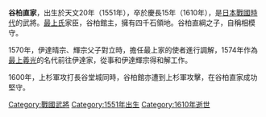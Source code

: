 {{Unreferenced|time=2020-06-14T09:25:49+00:00}}
{{japanese|japanese=谷柏 直家|kana=やがしわなおいえ|romaji=Yagashiwa Naoie}}
'''谷柏直家'''，出生於天文20年（1551年），卒於慶長15年（1610年），是[[日本|日本]][[戰國_(日本)|戰國時代]]的武將。[[最上氏|最上氏]]家臣，谷柏館主，擁有四千石領地。谷柏直綱之子，自稱相模守。　　

1570年，伊達晴宗、輝宗父子對立時，擔任最上家的使者進行調解，1574年作為[[最上義光|最上義光]]的名代前往伊達家，從事和伊達輝宗得和解工作。

1600年，上杉軍攻打長谷堂城同時，谷柏館亦遭到上杉軍攻擊，在谷柏直家成功堅守。
{{Samurai-stub}}
{{DEFAULTSORT:Yagashiwa Naoie}}

[[Category:戰國武將|Category:戰國武將]]
[[Category:1551年出生|Category:1551年出生]]
[[Category:1610年逝世|Category:1610年逝世]]